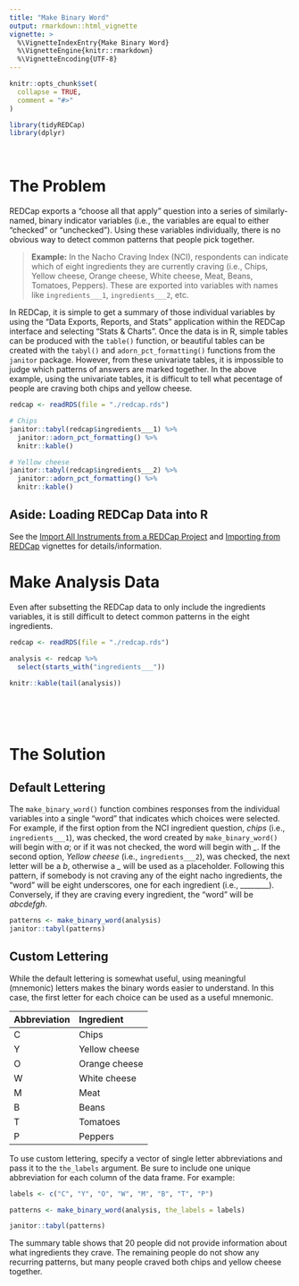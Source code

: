 ```yaml
---
title: "Make Binary Word"
output: rmarkdown::html_vignette
vignette: >
  %\VignetteIndexEntry{Make Binary Word}
  %\VignetteEngine{knitr::rmarkdown}
  %\VignetteEncoding{UTF-8}
---
```


```r
knitr::opts_chunk$set(
  collapse = TRUE,
  comment = "#>"
)
```

```r
library(tidyREDCap)
library(dplyr)
```

</br>


# The Problem 

REDCap exports a "choose all that apply" question into a series of similarly-named, binary indicator variables (i.e., the variables are equal to either "checked" or "unchecked"). Using these variables individually, there is no obvious way to detect common patterns that people pick together.

> **Example:** In the Nacho Craving Index (NCI), respondents can indicate which of eight ingredients they are currently craving (i.e., Chips, Yellow cheese, Orange cheese, White cheese, Meat, Beans, Tomatoes, Peppers). These are exported into variables with names like `ingredients___1`, `ingredients___2`, etc.

In REDCap, it is simple to get a summary of those individual variables by using the "Data Exports, Reports, and Stats" application within the REDCap interface and selecting "Stats & Charts". Once the data is in R, simple tables can be produced with the `table()` function, or beautiful tables can be created with the `tabyl()` and `adorn_pct_formatting()` functions from the `janitor` package. However, from these univariate tables, it is impossible to judge which patterns of answers are marked together. In the above example, using the univariate tables, it is difficult to tell what pecentage of people are craving both chips and yellow cheese.

```r
redcap <- readRDS(file = "./redcap.rds")

# Chips
janitor::tabyl(redcap$ingredients___1) %>% 
  janitor::adorn_pct_formatting() %>% 
  knitr::kable()

# Yellow cheese
janitor::tabyl(redcap$ingredients___2) %>% 
  janitor::adorn_pct_formatting() %>% 
  knitr::kable()

```

## Aside: Loading REDCap Data into R
See the [Import All Instruments from a REDCap Project](../doc/importInstruments.html) and [Importing from REDCap](../doc/useAPI.html) vignettes for details/information.

# Make Analysis Data
 
Even after subsetting the REDCap data to only include the ingredients variables, it is still difficult to detect common patterns in the eight ingredients.

```r
redcap <- readRDS(file = "./redcap.rds")

analysis <- redcap %>% 
  select(starts_with("ingredients___")) 
  
knitr::kable(tail(analysis))
  
```

</br>
</br>

# The Solution
## Default Lettering
The `make_binary_word()` function combines responses from the individual variables into a single "word" that indicates which choices were selected. For example, if the first option from the NCI ingredient question, *chips* (i.e., `ingredients___1`), was checked, the word created by `make_binary_word()` will begin with *a*; or if it was not checked, the word will begin with *\_*. If the second option, *Yellow cheese* (i.e., `ingredients___2`), was checked, the next letter will be a *b*, otherwise a *\_* will be used as a placeholder.  Following this pattern, if somebody is not craving any of the eight nacho ingredients, the "word" will be eight underscores, one for each ingredient (i.e., \_\_\_\_\_\_\_\_).  Conversely, if they are craving every ingredient, the "word" will be *abcdefgh*.

```r
patterns <- make_binary_word(analysis) 
janitor::tabyl(patterns)
```


## Custom Lettering
While the default lettering is somewhat useful, using meaningful (mnemonic) letters makes the binary words easier to understand.  In this case, the first letter for each choice can be used as a useful mnemonic.

| Abbreviation | Ingredient     |
| :----------  | :----------    |
| C            | Chips          |
| Y            | Yellow cheese  |
| O            | Orange cheese  |
| W            | White cheese   |
| M            | Meat           |
| B            | Beans          |
| T            | Tomatoes       |
| P            | Peppers        |

To use custom lettering, specify a vector of single letter abbreviations and pass it to the `the_labels` argument. Be sure to include one unique abbreviation for each column of the data frame.  For example:

```r
labels <- c("C", "Y", "O", "W", "M", "B", "T", "P")

patterns <- make_binary_word(analysis, the_labels = labels)

janitor::tabyl(patterns)
```

The summary table shows that 20 people did not provide information about what ingredients they crave.  The remaining people do not show any recurring patterns, but many people craved both chips and yellow cheese together.
